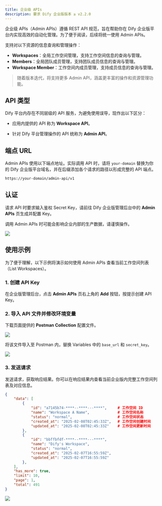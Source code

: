 ```yaml
---
title: 企业级 APIs
description: 要求 Dify 企业版版本 ≥ v2.2.0
---
```


企业级 APIs（Admin APIs）遵循 REST API 规范，旨在帮助你在 Dify 企业版平台内实现高效的自动化管理。为了便于阅读，后续将统一使用 Admin APIs。

支持对以下资源的信息查询和管理操作：

- **Workspaces**：全局工作空间管理，支持工作空间信息的查询与管理。
- **Members**：全局团队成员管理，支持团队成员信息的查询与管理。
- **Workspace Member**：工作空间内成员管理，支持成员信息的查询与管理。

> 随着版本迭代，将支持更多 Admin API，涵盖更丰富的操作和资源管理功能。

## API 类型

Dify 平台内存在不同层级的 API 服务，为避免使用误导，现作出以下区分：

- 应用内提供的 API 称为 **Workspace API**。

- 针对 Dify 平台管理操作的 API 统称为 **Admin API**。

## 端点 URL

Admin APIs 使用以下端点地址。实际调用 API 时，请将 `your-domain` 替换为你的 Dify 企业版平台域名，并在后缀添加各个请求的路径以形成完整的 API 端点。

```bash
https://your-domain/admin-api/v1
```

## 认证

请求 API 时要求输入鉴权 Secret Key，请前往 Dify 企业版管理后台中的 **Admin APIs** 页生成并配置 Key。

<Warning>
调用 Admin APIs 时可能会影响企业内部的生产数据，请谨慎操作。
</Warning>

![](https://assets-docs.dify.ai/2025/02/0431242649acccbcbcf23fa8e4268ce8.png)

## 使用示例

为了便于理解，以下示例将演示如何使用 Admin APIs 查看当前工作空间列表（List Workspaces）。

### 1. 创建 API Key

在企业版管理后台，点击 **Admin APIs** 页右上角的 **Add** 按钮，按提示创建 API Key。

### 2. 导入 API 文件并修改环境变量

下载页面提供的 **Postman Collection** 配置文件。

![](https://assets-docs.dify.ai/2025/02/5aa925f58ec5bb12a2838704f1444525.png)

将该文件导入至 Postman 内，替换 Variables 中的 `base_url` 和 `secret_key`。

![](https://assets-docs.dify.ai/2025/02/786336845c4d67117fdede872eb7883b.png)

### 3. 发送请求

发送请求，获取响应结果。你可以在响应结果内查看当前企业版内完整工作空间列表及对应信息。

```json
{
    "data": [
        {
            "id": "a7145b74-****--****---****",     # 工作空间 ID
            "name": "Workspace A Name",             # 工作空间名称
            "status": "normal",                     # 工作空间状态
            "created_at": "2025-02-08T02:45:33Z",   # 工作空间创建时间
            "updated_at": "2025-02-08T02:45:33Z"    # 工作空间更新时间
        },
        {
            "id": "bbffbfdf-****--****---****",
            "name": "Dify's Workspace",
            "status": "normal",
            "created_at": "2025-02-07T16:55:59Z",
            "updated_at": "2025-02-07T16:55:59Z"
        },
    ],
    "has_more": true,
    "limit": 10,
    "page": 1,
    "total": 491
}
```

![](https://assets-docs.dify.ai/2025/02/bd4d300b08ceed74c17c3b428329fa19.png)
